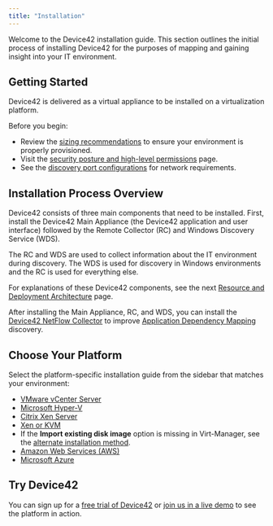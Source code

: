 ```yaml
---
title: "Installation"
---
```


Welcome to the Device42 installation guide. This section outlines the initial process of installing Device42 for the purposes of mapping and gaining insight into your IT environment.

## Getting Started

Device42 is delivered as a virtual appliance to be installed on a virtualization platform.

Before you begin:
- Review the [sizing recommendations](sizing-recommendations.mdx) to ensure your environment is properly provisioned.
- Visit the [security posture and high-level permissions](security-posture-and-high-level-permissions.mdx) page.
- See the [discovery port configurations](discovery-port-configurations.mdx) for network requirements.

## Installation Process Overview

Device42 consists of three main components that need to be installed. First, install the Device42 Main Appliance (the Device42 application and user interface) followed by the Remote Collector (RC) and Windows Discovery Service (WDS). 

The RC and WDS are used to collect information about the IT environment during discovery. The WDS is used for discovery in Windows environments and the RC is used for everything else.

For explanations of these Device42 components, see the next [Resource and Deployment Architecture](resource-and-deployment-architecture-overview.mdx) page.

After installing the Main Appliance, RC, and WDS, you can install the [Device42 NetFlow Collector](installing-the-d42-netflow-collector-as-a-service.mdx) to improve [Application Dependency Mapping](/apps/enterprise-application-dependency-mapping/index.mdx) discovery.

## Choose Your Platform

Select the platform-specific installation guide from the sidebar that matches your environment:

- [VMware vCenter Server](installation-vcenter-server.mdx)
- [Microsoft Hyper-V](installation-microsoft-hyperv.mdx)
- [Citrix Xen Server](installation-citrix-xen-server.mdx)
- [Xen or KVM](installation-xen-or-kvm-using-virt-manager.mdx) 
- If the **Import existing disk image** option is missing in Virt-Manager, see the [alternate installation method](how-do-i-install-device42-xenkvm-appliance-if-import-existing-disk-image-option-is-missing.mdx).
- [Amazon Web Services (AWS)](installation-amazon-web-services.mdx)
- [Microsoft Azure](installation-microsoft-azure.mdx)

## Try Device42

You can sign up for a [free trial of Device42](https://www.device42.com/try-device42/) or [join us in a live demo](https://www.device42.com/weekly-demo/?nab=0) to see the platform in action.
